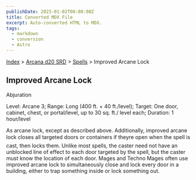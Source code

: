 ```yaml
---
publishDate: 2023-01-02T00:00:00Z
title: Converted MDX File
excerpt: Auto-converted HTML to MDX.
tags:
  - markdown
  - conversion
  - Astro
---
```


[Index](-index) > [Arcana d20 SRD](arcana-d20-srd-index) > [Spells](arcana-d20-srd-spells-index) > Improved Arcane Lock

## Improved Arcane Lock

Abjuration

Level: Arcane 3; Range: Long (400 ft. + 40 ft./level); Target: One door, cabinet, chest, or portal/level, up to 30 sq. ft./ level each; Duration: 1 hour/level

As arcane lock, except as described above. Additionally, improved arcane lock closes all targeted doors or containers if theyre open when the spell is cast, then locks them. Unlike most spells, the caster need not have an unblocked line of effect to each door targeted by the spell, but the caster must know the location of each door. Mages and Techno Mages often use improved arcane lock to simultaneously close and lock every door in a building, either to trap something inside or lock something out.
